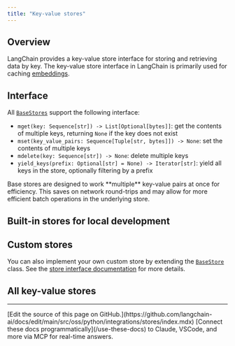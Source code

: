 ```yaml
---
title: "Key-value stores"
---
```


## Overview

LangChain provides a key-value store interface for storing and retrieving data by key. The key-value store interface in LangChain is primarily used for caching [embeddings](/oss/python/integrations/text_embedding).

## Interface

All [`BaseStores`](https://python.langchain.com/api_reference/core/stores/langchain_core.stores.BaseStore.html) support the following interface:

- `mget(key: Sequence[str]) -> List[Optional[bytes]]`: get the contents of multiple keys, returning `None` if the key does not exist
- `mset(key_value_pairs: Sequence[Tuple[str, bytes]]) -> None`: set the contents of multiple keys
- `mdelete(key: Sequence[str]) -> None`: delete multiple keys
- `yield_keys(prefix: Optional[str] = None) -> Iterator[str]`: yield all keys in the store, optionally filtering by a prefix

<Note>
Base stores are designed to work **multiple** key-value pairs at once for efficiency. This saves on network round-trips and may allow for more efficient batch operations in the underlying store.
</Note>

## Built-in stores for local development

<Columns cols={2}>
    <Card title="InMemoryByteStore" icon="link" href="/oss/python/integrations/stores/in_memory" arrow="true" cta="View guide" />
    <Card title="LocalFileStore" icon="link" href="/oss/python/integrations/stores/file_system" arrow="true" cta="View guide" />
</Columns>

## Custom stores

You can also implement your own custom store by extending the [`BaseStore`](https://reference.langchain.com/python/langgraph/store/#langgraph.store.base.BaseStore) class. See the [store interface documentation](https://python.langchain.com/api_reference/core/stores/langchain_core.stores.BaseStore.html) for more details.

## All key-value stores

<Columns cols={3}>
    <Card title="AstraDBByteStore" icon="link" href="/oss/python/integrations/stores/astradb" arrow="true" cta="View guide" />
    <Card title="CassandraByteStore" icon="link" href="/oss/python/integrations/stores/cassandra" arrow="true" cta="View guide" />
    <Card title="ElasticsearchEmbeddingsCache" icon="link" href="/oss/python/integrations/stores/elasticsearch" arrow="true" cta="View guide" />
    <Card title="RedisStore" icon="link" href="/oss/python/integrations/stores/redis" arrow="true" cta="View guide" />
    <Card title="UpstashRedisByteStore" icon="link" href="/oss/python/integrations/stores/upstash_redis" arrow="true" cta="View guide" />
</Columns>

---

<Callout icon="pen-to-square" iconType="regular">
    [Edit the source of this page on GitHub.](https://github.com/langchain-ai/docs/edit/main/src/oss/python/integrations/stores/index.mdx)
</Callout>
<Tip icon="terminal" iconType="regular">
    [Connect these docs programmatically](/use-these-docs) to Claude, VSCode, and more via MCP for    real-time answers.
</Tip>
